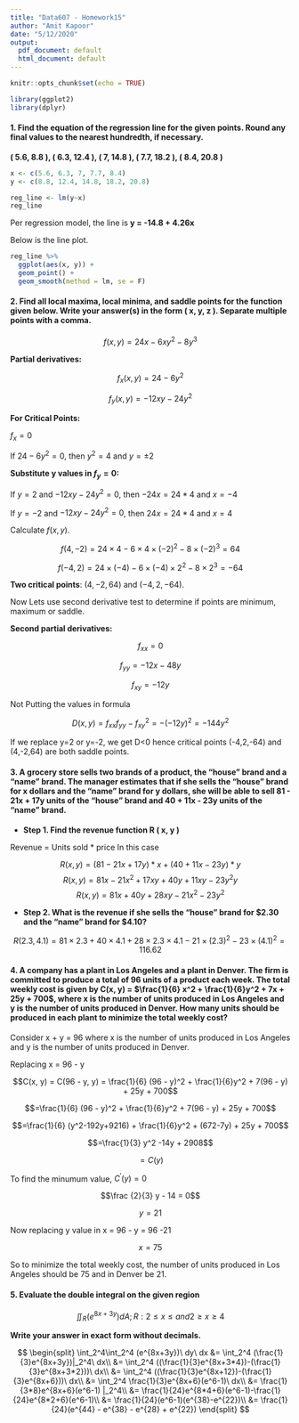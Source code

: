 ```yaml
---
title: "Data607 - Homework15"
author: "Amit Kapoor"
date: "5/12/2020"
output:
  pdf_document: default
  html_document: default
---
```


```r
knitr::opts_chunk$set(echo = TRUE)
```


```r
library(ggplot2)
library(dplyr)
```


#### 1. Find the equation of the regression line for the given points. Round any final values to the nearest hundredth, if necessary.
**( 5.6, 8.8 ), ( 6.3, 12.4 ), ( 7, 14.8 ), ( 7.7, 18.2 ), ( 8.4, 20.8 )**


```r

x <- c(5.6, 6.3, 7, 7.7, 8.4)
y <- c(8.8, 12.4, 14.8, 18.2, 20.8)

reg_line <- lm(y~x)
reg_line
```


Per regression model, the line is **y =  -14.8 + 4.26x**

Below is the line plot.

```r

reg_line %>% 
  ggplot(aes(x, y)) +
  geom_point() +
  geom_smooth(method = lm, se = F)
```






#### 2. Find all local maxima, local minima, and saddle points for the function given below. Write your answer(s) in the form ( x, y, z ). Separate multiple points with a comma.
$$f(x, y) = 24x - 6xy^2 - 8y^3$$


**Partial derivatives:**

$$f_x(x, y) = 24 - 6y^2$$

$$f_y(x, y) = -12xy - 24y^2$$

**For Critical Points:**

$f_x = 0$ 

If $24-6y^2=0$, then $y^2 = 4$ and $y = \pm2$

**Substitute y values in $f_y=0$:**

If $y=2$ and $-12xy - 24y^2=0$, then $-24x = 24 * 4$ and $x=-4$

If $y=-2$ and $-12xy - 24y^2=0$, then $24x = 24 * 4$ and $x=4$

Calculate $f(x, y)$.

$$f(4,-2) = 24\times 4 - 6\times4\times (-2)^2 - 8 \times (-2)^3 = 64$$

$$f(-4,2) = 24\times (-4) - 6\times(-4)\times 2^2 - 8 \times 2^3 = -64$$

**Two critical points**: $(4,-2,64)$ and $(-4, 2, -64)$.

Now Lets use second derivative test to determine if points are minimum, maximum or saddle. 

**Second partial derivatives:**

$$f_{xx}=0$$

$$f_{yy}=-12x-48y$$

$$f_{xy}=-12y$$

Not Putting the values in formula 

$$D(x,y) = f_{xx} f_{yy}-f^2_{xy} = -(-12y)^2 = -144y^2$$

If we replace y=2 or y=-2, we get D<0 hence critical points (-4,2,-64) and (4,-2,64) are both saddle points.





#### 3. A grocery store sells two brands of a product, the "house" brand and a "name" brand. The manager estimates that if she sells the "house" brand for x dollars and the "name" brand for y dollars, she will be able to sell 81 - 21x + 17y units of the "house" brand and 40 + 11x - 23y units of the "name" brand. 

* **Step 1. Find the revenue function R ( x, y )**

Revenue = Units sold * price
In this case

$$R(x, y) = (81 - 21x + 17y) * x +  (40 + 11x - 23y) * y$$
$$R(x, y) = 81x - 21x^2 + 17xy +  40y + 11xy - 23y^2 y$$
$$R(x, y) = 81x+40y+28xy-21x^2-23y^2$$ 


* **Step 2. What is the revenue if she sells the "house" brand for $2.30 and the "name" brand for $4.10?**

$$R(2.3, 4.1)=81\times 2.3+40\times 4.1+28\times 2.3\times 4.1-21\times (2.3)^2-23\times (4.1)^2 = 116.62$$


#### 4. A company has a plant in Los Angeles and a plant in Denver. The firm is committed to produce a total of 96 units of a product each week. The total weekly cost is given by C(x, y) = $\frac{1}{6} x^2 + \frac{1}{6}y^2 + 7x + 25y + 700$, where x is the number of units produced in Los Angeles and y is the number of units produced in Denver. How many units should be produced in each plant to minimize the total weekly cost?


Consider  x + y = 96   where x  is the number of units produced in Los Angeles and y is the number of units produced in Denver.

Replacing x = 96 - y

$$C(x, y) = C(96 - y, y) = \frac{1}{6} (96 - y)^2 + \frac{1}{6}y^2 + 7(96 - y) + 25y + 700$$

$$=\frac{1}{6} (96 - y)^2 + \frac{1}{6}y^2 + 7(96 - y) + 25y + 700$$

$$=\frac{1}{6} (y^2-192y+9216) + \frac{1}{6}y^2 + (672-7y) + 25y + 700$$

$$=\frac{1}{3} y^2 -14y + 2908$$

$$=C(y)$$

To find the minumum value, $C^{'}(y) = 0$

$$\frac {2}{3} y - 14 = 0$$

$$y = 21$$

Now replacing y value in x = 96 - y = 96 -21


$$x = 75$$

So to minimize the total weekly cost, the number of units produced in Los Angeles should be 75 and in Denver be 21.


#### 5. Evaluate the double integral on the given region

$$\iint_R (e^{8x+3y})dA;R: 2 \leq x \leq and 2 \geq x \geq 4$$


**Write your answer in exact form without decimals.**


$$
\begin{split}
\int_2^4\int_2^4 (e^{8x+3y})\ dy\ dx &= \int_2^4 (\frac{1}{3}e^{8x+3y})|_2^4\ dx\\
&= \int_2^4 ((\frac{1}{3}e^{8x+3*4})-(\frac{1}{3}e^{8x+3*2}))\ dx\\
&= \int_2^4 ((\frac{1}{3}e^{8x+12})-(\frac{1}{3}e^{8x+6}))\ dx\\
&= \int_2^4 \frac{1}{3}e^{8x+6}(e^6-1)\ dx\\
&=  \frac{1}{3*8}e^{8x+6}(e^6-1) |_2^4\\
&= \frac{1}{24}e^{8*4+6}(e^6-1)-\frac{1}{24}e^{8*2+6}(e^6-1)\\
&= \frac{1}{24}(e^6-1)(e^{38}-e^{22})\\
&= \frac{1}{24}(e^{44} - e^{38} - e^{28} + e^{22})
\end{split}
$$















